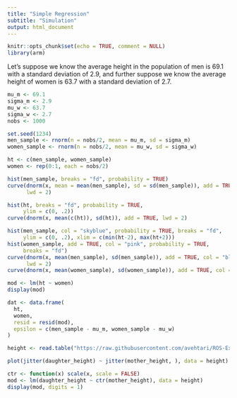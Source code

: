 ```yaml
---
title: "Simple Regression"
subtitle: "Simulation"
output: html_document
---
```


```r
knitr::opts_chunk$set(echo = TRUE, comment = NULL)
library(arm)
```

Let's suppose we know the average height in the population of men is 69.1 with a standard deviation of 2.9, and further suppose we know the average height of women is 63.7 with a standard deviation of 2.7. 

```r
mu_m <- 69.1
sigma_m <- 2.9
mu_w <- 63.7
sigma_w <- 2.7
nobs <- 1000
```

```r
set.seed(1234)
men_sample <- rnorm(n = nobs/2, mean = mu_m, sd = sigma_m)
women_sample <- rnorm(n = nobs/2, mean = mu_w, sd = sigma_w)

ht <- c(men_sample, women_sample)
women <- rep(0:1, each = nobs/2)
```

```r
hist(men_sample, breaks = "fd", probability = TRUE)
curve(dnorm(x, mean = mean(men_sample), sd = sd(men_sample)), add = TRUE,
      lwd = 2)
```

```r
hist(ht, breaks = "fd", probability = TRUE, 
     ylim = c(0, .2))
curve(dnorm(x, mean(c(ht)), sd(ht)), add = TRUE, lwd = 2)
```

```r
hist(men_sample, col = "skyblue", probability = TRUE, breaks = "fd",
     ylim = c(0, .2), xlim = c(min(ht-2), max(ht+2)))
hist(women_sample, add = TRUE, col = "pink", probability = TRUE, 
     breaks = "fd")
curve(dnorm(x, mean(men_sample), sd(men_sample)), add = TRUE, col = "blue", 
      lwd = 2)
curve(dnorm(x, mean(women_sample), sd(women_sample)), add = TRUE, col = "red", lwd = 2)
```

```r
mod <- lm(ht ~ women)
display(mod)
```

```r
dat <- data.frame(
  ht,
  women,
  resid = resid(mod),
  epsilon = c(men_sample - mu_m, women_sample - mu_w)
)
```

```r
height <- read.table("https://raw.githubusercontent.com/avehtari/ROS-Examples/master/PearsonLee/data/Heights.txt", header = TRUE)
```


```r
plot(jitter(daughter_height) ~ jitter(mother_height, ), data = height)
```


```r
ctr <- function(x) scale(x, scale = FALSE)
mod <- lm(daughter_height ~ ctr(mother_height), data = height)
display(mod, digits = 1)
```

